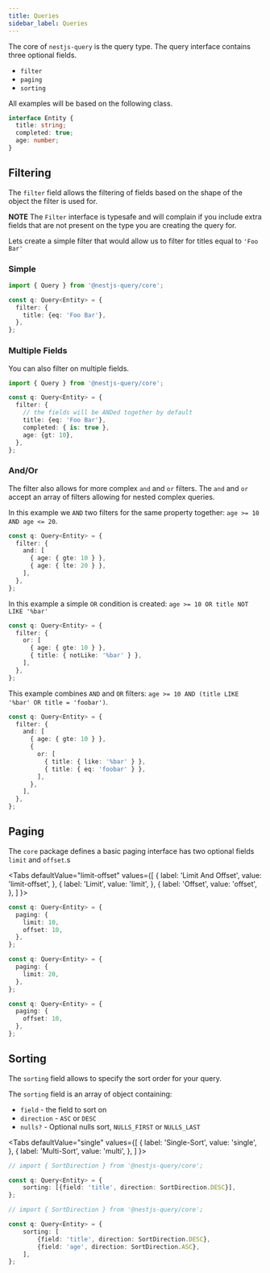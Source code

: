 ```yaml
---
title: Queries
sidebar_label: Queries
---
```




The core of `nestjs-query` is the query type. The query interface contains three optional fields.

* `filter`
* `paging`
* `sorting`

All examples will be based on the following class.

```ts
interface Entity {
  title: string;
  completed: true;
  age: number;
}
```

## Filtering

The `filter` field allows the filtering of fields based on the shape of the object the filter is used for.

**NOTE** The `Filter` interface is typesafe and will complain if you include extra fields that are not present on the
type you are creating the query for.

Lets create a simple filter that would allow us to filter for titles equal to `'Foo Bar'`

### Simple

```ts
import { Query } from '@nestjs-query/core';

const q: Query<Entity> = {
  filter: {
    title: {eq: 'Foo Bar'},
  },
};
```

### Multiple Fields

You can also filter on multiple fields.

```ts
import { Query } from '@nestjs-query/core';

const q: Query<Entity> = {
  filter: {
    // the fields will be ANDed together by default
    title: {eq: 'Foo Bar'},
    completed: { is: true },
    age: {gt: 10},
  },
};
```

### And/Or

The filter also allows for more complex `and` and `or` filters. The `and` and `or` accept an array of filters allowing
for nested complex queries.

In this example we `AND` two filters for the same property together: `age >= 10 AND age <= 20`.

```ts
const q: Query<Entity> = {
  filter: {
    and: [
      { age: { gte: 10 } },
      { age: { lte: 20 } },
    ],
  },
};
```

In this example a simple `OR` condition is created: `age >= 10 OR title NOT LIKE '%bar'`

```ts
const q: Query<Entity> = {
  filter: {
    or: [
      { age: { gte: 10 } },
      { title: { notLike: '%bar' } },
    ],
  },
};
```

This example combines `AND` and `OR` filters: `age >= 10 AND (title LIKE '%bar' OR title = 'foobar')`.

```ts
const q: Query<Entity> = {
  filter: {
    and: [
      { age: { gte: 10 } },
      {
        or: [
          { title: { like: '%bar' } },
          { title: { eq: 'foobar' } },
        ],
      },
    ],
  },
};
```

## Paging

The `core` package defines a basic paging interface has two optional fields `limit` and `offset`.s

<Tabs
  defaultValue="limit-offset"
  values={[
    { label: 'Limit And Offset', value: 'limit-offset', },
    { label: 'Limit', value: 'limit', },
    { label: 'Offset', value: 'offset', },
  ]
}>
<TabItem value="limit-offset">

```ts
const q: Query<Entity> = {
  paging: {
    limit: 10,
    offset: 10,
  },
};
```

</TabItem>
<TabItem value="limit">

```ts
const q: Query<Entity> = {
  paging: {
    limit: 20,
  },
};
```

</TabItem>
<TabItem value="offset">

```ts
const q: Query<Entity> = {
  paging: {
    offset: 10,
  },
};
```

</TabItem>
</Tabs>

## Sorting

The `sorting` field allows to specify the sort order for your query.

The `sorting` field is an array of object containing:
 * `field` - the field to sort on
 * `direction` - `ASC` or `DESC`
 * `nulls?` - Optional nulls sort, `NULLS_FIRST` or `NULLS_LAST`

<Tabs
  defaultValue="single"
  values={[
    { label: 'Single-Sort', value: 'single', },
    { label: 'Multi-Sort', value: 'multi', },
  ]
}>
<TabItem value="single">

```ts
// import { SortDirection } from '@nestjs-query/core';

const q: Query<Entity> = {
    sorting: [{field: 'title', direction: SortDirection.DESC}],
};
```

</TabItem>
<TabItem value="multi">

```ts
// import { SortDirection } from '@nestjs-query/core';

const q: Query<Entity> = {
    sorting: [
        {field: 'title', direction: SortDirection.DESC},
        {field: 'age', direction: SortDirection.ASC},
    ],
};

```

</TabItem>
</Tabs>
